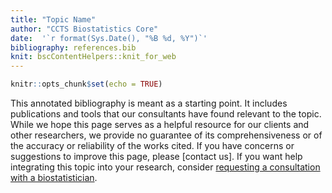 ```yaml
---
title: "Topic Name"
author: "CCTS Biostatistics Core"
date:  '`r format(Sys.Date(), "%B %d, %Y")`'
bibliography: references.bib
knit: bscContentHelpers::knit_for_web
---
```


```r
knitr::opts_chunk$set(echo = TRUE)
```

<!-- Include references in BibTex format in `references.bib`. Refer to them with @rmarkdown. -->

This annotated bibliography is meant as a starting point. It includes publications and tools that our consultants have found relevant to the topic. While we hope this page serves as a helpful resource for our clients and other researchers, we provide no guarantee of its comprehensiveness or of the accuracy or reliability of the works cited. If you have concerns or suggestions to improve this page, please [contact us]. If you want help integrating this topic into your research, consider [requesting a consultation with a biostatistician](https://ccts.uic.edu/services/requesting-services/). 

